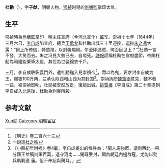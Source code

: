 {{for|同名人物|杜勋}}
'''杜勳'''（{{bd|？年||？年|catIdx=D}}），字'''子猷'''，明朝人物，[[崇禎|崇禎]]时期的[[尚膳監|尚膳監]]掌印太监。

== 生平 ==
崇禎時為[[尚膳監|尚膳監]]掌印，明末任宣府（今河北宣化）监军。崇禎十七年（1644年）三月六日，[[李自成|李自成]]陷宣府，總兵[[王承允|王承允]]和杜勳出城三十里迎接，巡撫[[朱之馮|朱之馮]]大罵：“爾上所倚信，特遣爾，以封疆屬爾。尔至即通贼，何面目见上？”<ref>《明史》卷二百六十三</ref>杜勋一言不發，大笑而去。朱之冯見大勢已去，自缢死。[[塘報|塘報]]謊稱杜勳在宣府盡節，帝賜杜勳為司禮監秉筆太監，其侄為世襲錦衣千戶。

三月，李自成駐彰義門外，遣杜勳縋入見崇禎帝<ref>一說遣[[杜之秩|杜之秩]]</ref>，眾以為鬼，要求封李自成为王，赐银100万两，並承认陕西和山西为其封国<ref>《小腆紀年附考》卷4載，李自成提出的條件為：「闖人馬強眾，議割西北一帶分國王並犒賞軍百萬，退守河南……闖既受封，願為朝廷內遏群寇，尤能以勁兵助剿遼 藩。但不奉詔與覲耳。」</ref>。崇禎詢問[[魏藻德|魏藻德]]意見，魏不發一語，被崇禎怒叱，杜勋被安然放走，復縋出城。[[姚雪垠|姚雪垠]]《李自成》第二十章提到李自成入北京後，杜勳為刺客所殺。

== 参考文献 ==
{{Reflist}}

{{Authority control}}
{{DEFAULTSORT:Du杜}}
[[Category:杜姓|Xun勋]]
[[Category:明朝宦官|Category:明朝宦官]]